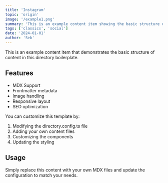 ```yaml
---
title: 'Instagram'
topic: 'origin'
image: '/example1.png'
summary: 'This is an example content item showing the basic structure of the directory.'
tags: ['classics', 'social']
date: '2024-01-01'
author: 'Seb'
---
```


This is an example content item that demonstrates the basic structure of content in this directory boilerplate.

## Features

- MDX Support
- Frontmatter metadata
- Image handling
- Responsive layout
- SEO optimization

You can customize this template by:

1. Modifying the directory.config.ts file
2. Adding your own content files
3. Customizing the components
4. Updating the styling

## Usage

Simply replace this content with your own MDX files and update the configuration to match your needs.
